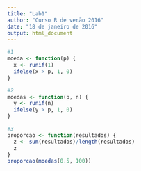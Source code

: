 ```yaml
---
title: "Lab1"
author: "Curso R de verão 2016"
date: "18 de janeiro de 2016"
output: html_document
---
```


```r
#1
moeda <- function(p) {
  x <- runif(1)
  ifelse(x > p, 1, 0)
}

#2
moedas <- function(p, n) {
  y <- runif(n)
  ifelse(y > p, 1, 0)
}

#3
proporcao <- function(resultados) {
  z <- sum(resultados)/length(resultados)
  z
}
proporcao(moedas(0.5, 100))
```














